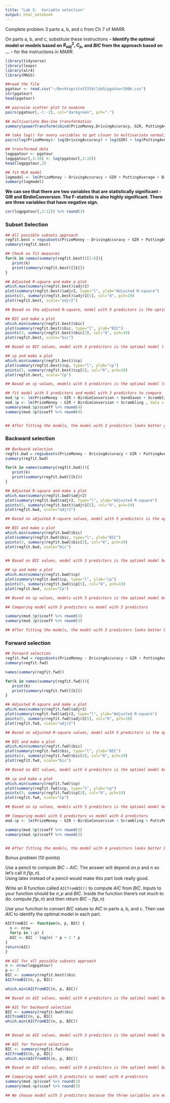 ```yaml
---
title: "Lab 5:  Variable selection"
output: html_notebook
---
```


Complete problem 3 parts a, b, and c from Ch 7 of *MARR*.  

On parts a, b, and c, substitute these instructions --  **Identify the optimal model or models based on $R^2_{adj}, C_p$, and $BIC$ from the approach based on ... ** -- for the instructions in *MARR*.   

```r
library(tidyverse)
library(leaps)
library(alr4)
library(MASS)
```

```r
##read the file
pgatour <- read.csv("~/Desktop/stat5310/lab5/pgatour2006.csv")
str(pgatour)
head(pgatour)
```


```r
## pairwise scatter plot to examine 
pairs(pgatour[,-1:-2], col="darkgreen", pch=".")
```

```r
## multivariate Box-Cox transformation
summary(powerTransform(cbind(PrizeMoney,DrivingAccuracy, GIR, PuttingAverage, BirdieConversion, SandSaves, Scrambling, PuttsPerRound) ~1, data=pgatour))
```
```r
## take log() for every variables to get closer to multivariate normality because there is a 0 in Rounded Pwr
pairs(log(PrizeMoney)~ log(DrivingAccuracy) + log(GIR) + log(PuttingAverage) + log(BirdieConversion) + log(SandSaves) + log(Scrambling) + log(PuttsPerRound), data=pgatour, col="darkgreen", pch=".")
```
```r
## transformed data
logpgatour <- pgatour
logpgatour[,3:10] <- log(pgatour[,3:10])
head(logpgatour,3)

## fit MLR model
logmodel <- lm(PrizeMoney ~ DrivingAccuracy + GIR + PuttingAverage + BirdieConversion + SandSaves + Scrambling + PuttsPerRound, data = logpgatour)
summary(logmodel)
```
**We can see that there are two variables that are statistically significant - GIR and BirdieConversion. The F-statistic is also highly significant. **
**There are three variables that have negative sign. **
```r
cor(logpgatour[,3:12]) %>% round(3)
```
### Subset Selection

```r
## All possible subsets approach
regfit.best = regsubsets(PrizeMoney ~ DrivingAccuracy + GIR + PuttingAverage + BirdieConversion + SandSaves + Scrambling + PuttsPerRound, data = logpgatour)
summary(regfit.best)

## Check on fit measures
for(k in names(summary(regfit.best))[2:6]){
   print(k)
   print(summary(regfit.best)[[k]])
}
```

```r
## Adjusted R-square and make a plot
which.max(summary(regfit.best)$adjr2)
plot(summary(regfit.best)$adjr2, type="l", ylab="Adjusted R-square")
points(5, summary(regfit.best)$adjr2[5], col="6", pch=19)
plot(regfit.best, scale="adjr2")

## Based on the adjusted R-square, model with 5 predictors is the optimal model because it has the largest adjusted R-square output where the predictors are log(GIR), log(BirdieConversion), log(SandSaves), log(Scrambling), log(PuttsPerRound). 

```
```r
## BIC and make a plot
which.min(summary(regfit.best)$bic)
plot(summary(regfit.best)$bic, type="l", ylab="BIC")
points(3, summary(regfit.best)$bic[3], col="6", pch=19)
plot(regfit.best, scale="bic")

## Based on BIC values, model with 3 predictors is the optimal model (-133.59183) because it has the smallest bic output where the predictors are log(GIR), log(BirdieConversion), log(Scrambling).
```

```r
## cp and make a plot
which.min(summary(regfit.best)$cp)
plot(summary(regfit.best)$cp, type="l", ylab="cp")
points(5, summary(regfit.best)$cp[5], col="6", pch=19)
plot(regfit.best, scale="Cp")

## Based on cp values, models with 5 predictors is the optimal model (4.130476) because it has the smallest cp output where the predictors are log(GIR), log(BirdieConversion), log(SandSaves), log(Scrambling), log(PuttsPerRound). 
```
```r
## fit model with 5 predictors and model with 3 predictors to compare 
mod.5p <- lm(PrizeMoney ~ GIR + BirdieConversion + SandSaves + Scrambling + PuttsPerRound, data = logpgatour) # 5 predictors
mod.3p <- lm(PrizeMoney ~ GIR + BirdieConversion + Scrambling , data = logpgatour) #3 predictors
summary(mod.5p)$coeff %>% round(4)
summary(mod.3p)$coeff %>% round(4)


## After fitting the models, the model with 3 predictors looks better given all three predictors are statistically significant.

```

### Backward selection

```r
## Backward selection
regfit.bwd = regsubsets(PrizeMoney ~ DrivingAccuracy + GIR + PuttingAverage + BirdieConversion + SandSaves + Scrambling + PuttsPerRound, data = logpgatour, method='backward')
summary(regfit.bwd)

for(k in names(summary(regfit.bwd))){
   print(k)
   print(summary(regfit.bwd)[[k]])
}


```

```r
## Adjusted R-square and make a plot
which.max(summary(regfit.bwd)$adjr2)
plot(summary(regfit.bwd)$adjr2, type="l", ylab="Adjusted R-square")
points(5, summary(regfit.best)$adjr2[5], col="6", pch=19)
plot(regfit.bwd, scale="adjr2")

## Based on adjusted R-square values, model with 5 predictors is the optimal model because it has the largest adjr2 output (0.5465508) where the predictors are log(GIR), log(BirdieConversion), log(SandSaves), log(Scrambling), log(PuttsPerRound).
```


```r
## BIC and make a plot
which.min(summary(regfit.bwd)$bic)
plot(summary(regfit.bwd)$bic, type="l", ylab="BIC")
points(3, summary(regfit.bwd)$bic[3], col="6", pch=19)
plot(regfit.bwd, scale="bic")

 
## Based on BIC values, model with 3 predictors is the optimal model because it has the smallest bic output  (-133.59183) where the predictors are log(GIR), log(BirdieConversion),log(Scrambling).
```


```r
## cp and make a plot
which.min(summary(regfit.bwd)$cp)
plot(summary(regfit.bwd)$cp, type="l", ylab="cp")
points(5, summary(regfit.bwd)$cp[5], col="6", pch=19)
plot(regfit.bwd, scale="Cp")

## Based on cp values, models with 5 predictors is the optimal model because it has smallest cp output (4.130476)	where the predictors are log(GIR), log(BirdieConversion), log(SandSaves), log(Scrambling), log(PuttsPerRound). 
```
```r
## Comparing model with 5 predictors vs model with 3 predictors

summary(mod.5p)$coeff %>% round(3)
summary(mod.3p)$coeff %>% round(3)

## After fitting the models, the model with 3 predictors looks better because the the three variables have its p-values approximately 0 which are statistically significant. 
```


### Forward selection

```r
## Forward selection
regfit.fwd = regsubsets(PrizeMoney ~ DrivingAccuracy + GIR + PuttingAverage + BirdieConversion + SandSaves + Scrambling + PuttsPerRound, data = logpgatour, method='forward')
summary(regfit.fwd)

names(summary(regfit.fwd))

for(k in names(summary(regfit.fwd))){
   print(k)
   print(summary(regfit.fwd)[[k]])
}

```
```r
## Adjusted R-square and make a plot
which.max(summary(regfit.fwd)$adjr2)
plot(summary(regfit.fwd)$adjr2, type="l", ylab="Adjusted R-square")
points(5, summary(regfit.fwd)$adjr2[5], col="6", pch=19)
plot(regfit.fwd, scale="adjr2")

## Based on adjusted R-square values, model with 5 predictors is the optimal model because it has the largest adjr2 (0.5465508) where the predictors are log(GIR), log(BirdieConversion), log(SandSaves), log(Scrambling), log(PuttsPerRound). 
```


```r
## BIC and make a plot
which.min(summary(regfit.fwd)$bic)
plot(summary(regfit.fwd)$bic, type="l", ylab="BIC")
points(4, summary(regfit.fwd)$bic[4], col="6", pch=19)
plot(regfit.fwd, scale="bic")

## Based on BIC values, model with 4 predictors is the optimal model because it has the smallest bic output (-131.04832) where the predictors are log(GIR), log(BirdieConversion),log(Scrambling), log(PuttsPerRound).
```



```r
## cp and make a plot
which.min(summary(regfit.fwd)$cp)
plot(summary(regfit.fwd)$cp, type="l", ylab="cp")
points(5, summary(regfit.fwd)$cp[5], col="6", pch=19)
plot(regfit.fwd, scale="Cp")

## Based on cp values, models with 5 predictors is the optimal model because it has the smallest bic  output (4.130476)	where the predictors are log(GIR), log(BirdieConversion), log(SandSaves), log(Scrambling), log(PuttsPerRound). 
```
```r
## Comparing model with 5 predictors vs model with 4 predictors
mod.4p <- lm(PrizeMoney ~ GIR + BirdieConversion + Scrambling + PuttsPerRound, data = logpgatour) 

summary(mod.5p)$coeff %>% round(3)
summary(mod.4p)$coeff %>% round(3)


## After fitting the models, the model with 4 predictors looks better because the variables are more statistically significant.
```


Bonus problem (10 points)

Use a pencil to compute $BIC - AIC$. The answer will depend on $p$ and $n$ so let's call it $f(p,n)$.  
Using latex instead of a pencil would make this part look really good. 

Write an R function called `AICfromBIC()` to compute $AIC$ from $BIC$.  Inputs to your function should be $n, p$ and $BIC$.  Inside the function there's not much to do:  compute $f(p,n)$ and then return $BIC - f(p,n)$

Use your function to convert $BIC$ values to $AIC$ in parts a, b, and c.  Then use $AIC$ to identify the optimal model in each part.  

```r

AICfromBIC <- function(n, p, BIC) {
  n <- nrow
  for(p in 1:p) {
  AIC <- BIC - log(n) * p + 2 * p
}
return(AIC)
}


```
```r
## AIC for all possible subsets approach
n <- nrow(logpgatour)
p <- 7
BIC <- summary(regfit.best)$bic
AICfromBIC(n, p, BIC)

which.min(AICfromBIC(n, p, BIC))

## Based on AIC values, model with 4 predictors is the optimal model because it has the smallest aic output (-153.9951) where the predictors are log(GIR), log(BirdieConversion),log(Scrambling), log(PuttsPerRound).
```

```r
## AIC for backward selection
BIC <- summary(regfit.bwd)$bic
AICfromBIC(n, p, BIC)
which.min(AICfromBIC(n, p, BIC))

 
## Based on AIC values, model with 3 predictors is the optimal model because it has the smallest aic output  (-156.53863) where the predictors are log(GIR), log(BirdieConversion),log(Scrambling).
```
```r
## AIC for forward selection
BIC <- summary(regfit.fwd)$bic
AICfromBIC(n, p, BIC)
which.min(AICfromBIC(n, p, BIC))

## Based on AIC values, model with 4 predictors is the optimal model because it has the smallest aic output (-153.9951) where the predictors are log(GIR), log(BirdieConversion),log(Scrambling), log(PuttsPerRound).
```
```r
## Comparing model with 3 predictors vs model with 4 predictors
summary(mod.3p)$coef %>% round(3)
summary(mod.4p)$coef %>% round(3)

## We choose model with 3 predictors because the three variables are more statistically significant in comparison to the model with 4 predictors.
```

